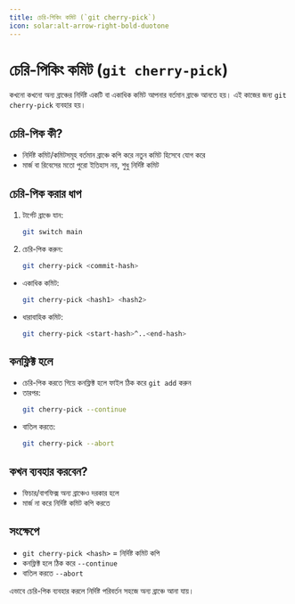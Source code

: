 ```yaml
---
title: চেরি-পিকিং কমিট (`git cherry-pick`)
icon: solar:alt-arrow-right-bold-duotone
---
```


# চেরি-পিকিং কমিট (`git cherry-pick`)

কখনো কখনো অন্য ব্রাঞ্চের নির্দিষ্ট একটি বা একাধিক কমিট আপনার বর্তমান ব্রাঞ্চে আনতে হয়। এই কাজের জন্য `git cherry-pick` ব্যবহার হয়।

## চেরি-পিক কী?
- নির্দিষ্ট কমিট/কমিটসমূহ বর্তমান ব্রাঞ্চে কপি করে নতুন কমিট হিসেবে যোগ করে
- মার্জ বা রিবেসের মতো পুরো ইতিহাস নয়, শুধু নির্দিষ্ট কমিট

## চেরি-পিক করার ধাপ
1. টার্গেট ব্রাঞ্চে যান:
   ```sh
   git switch main
   ```
2. চেরি-পিক করুন:
   ```sh
   git cherry-pick <commit-hash>
   ```
- একাধিক কমিট:
   ```sh
   git cherry-pick <hash1> <hash2>
   ```
- ধারাবাহিক কমিট:
   ```sh
   git cherry-pick <start-hash>^..<end-hash>
   ```

## কনফ্লিক্ট হলে
- চেরি-পিক করতে গিয়ে কনফ্লিক্ট হলে ফাইল ঠিক করে `git add` করুন
- তারপর:
   ```sh
   git cherry-pick --continue
   ```
- বাতিল করতে:
   ```sh
   git cherry-pick --abort
   ```

## কখন ব্যবহার করবেন?
- ফিচার/বাগফিক্স অন্য ব্রাঞ্চেও দরকার হলে
- মার্জ না করে নির্দিষ্ট কমিট কপি করতে

## সংক্ষেপে
- `git cherry-pick <hash>` = নির্দিষ্ট কমিট কপি
- কনফ্লিক্ট হলে ঠিক করে `--continue`
- বাতিল করতে `--abort`

এভাবে চেরি-পিক ব্যবহার করলে নির্দিষ্ট পরিবর্তন সহজে অন্য ব্রাঞ্চে আনা যায়।
